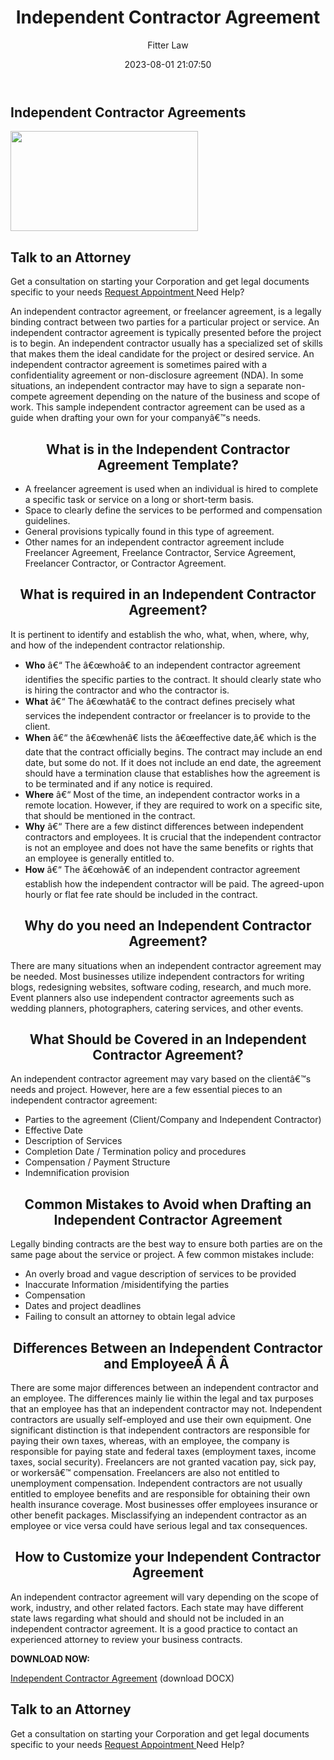 ﻿---
author: Fitter Law
slug: independent-contractor-agreement
tags:
categories:
date: 2023-08-01 21:07:50
title: Independent Contractor Agreement
excerpt: An independent contractor usually has a specialized set of skills that makes them the ideal candidate for the project or desired service

---

<h2>Independent Contractor Agreements</h2>				
															<img width="300" height="160" src="https://fitterlaw.com/wp-content/uploads/2020/12/Y01VDYAX63-300x160.png" alt="" srcset="https://i0.wp.com/fitterlaw.com/wp-content/uploads/2020/12/Y01VDYAX63.png?resize=300%2C160&amp;ssl=1 300w, https://i0.wp.com/fitterlaw.com/wp-content/uploads/2020/12/Y01VDYAX63.png?w=361&amp;ssl=1 361w" sizes="(max-width: 300px) 100vw, 300px" />															
									<h2>
						Talk to an Attorney					</h2>
						Get a consultation on starting your Corporation and get legal documents specific to your needs					
					<a href="https://fitterlaw.com/appointments/">
						Request Appointment					</a>
				Need Help?
		<p>An independent contractor agreement, or freelancer agreement, is a legally binding contract between two parties for a particular project or service. An independent contractor agreement is typically presented before the project is to begin. An independent contractor usually has a specialized set of skills that makes them the ideal candidate for the project or desired service. An independent contractor agreement is sometimes paired with a confidentiality agreement or non-disclosure agreement (NDA). In some situations, an independent contractor may have to sign a separate non-compete agreement depending on the nature of the business and scope of work. This sample independent contractor agreement can be used as a guide when drafting your own for your companyâ€™s needs.</p>
<p><!-- /wp:paragraph --><!-- wp:paragraph --></p>
<p><!-- /wp:paragraph --><!-- wp:heading {"level":3} --></p>
<h2 style="text-align: center;"><strong>What is in the Independent Contractor Agreement Template?</strong></h2>
<p><!-- /wp:heading --><!-- wp:list --></p>
<ul><!-- wp:list-item -->
<li>A freelancer agreement is used when an individual is hired to complete a specific task or service on a long or short-term basis.</li>
<!-- /wp:list-item --><!-- wp:list-item -->
<li>Space to clearly define the services to be performed and compensation guidelines.</li>
<!-- /wp:list-item --><!-- wp:list-item -->
<li>General provisions typically found in this type of agreement.</li>
<!-- /wp:list-item --><!-- wp:list-item -->
<li>Other names for an independent contractor agreement include Freelancer Agreement, Freelance Contractor, Service Agreement, Freelancer Contractor, or Contractor Agreement.</li>
<!-- /wp:list-item --></ul>
<p><!-- /wp:list --><!-- wp:heading {"level":3} --></p>
<h2 style="text-align: center;"><strong>What is required in an Independent Contractor Agreement?</strong></h2><p>It is pertinent to identify and establish the who, what, when, where, why, and how of the independent contractor relationship.</p>
<p><!-- /wp:paragraph --><!-- wp:list --></p>
<ul><!-- wp:list-item -->
<li><strong>Who</strong> â€“ The â€œwhoâ€ to an independent contractor agreement identifies the specific parties to the contract. It should clearly state who is hiring the contractor and who the contractor is.</li>
<!-- /wp:list-item --><!-- wp:list-item -->
<li><strong>What</strong> â€“ The â€œwhatâ€ to the contract defines precisely what services the independent contractor or freelancer is to provide to the client.</li>
<!-- /wp:list-item --><!-- wp:list-item -->
<li><strong>When</strong> â€“ the â€œwhenâ€ lists the â€œeffective date,â€ which is the date that the contract officially begins. The contract may include an end date, but some do not. If it does not include an end date, the agreement should have a termination clause that establishes how the agreement is to be terminated and if any notice is required.</li>
<!-- /wp:list-item --><!-- wp:list-item -->
<li><strong>Where</strong> â€“ Most of the time, an independent contractor works in a remote location. However, if they are required to work on a specific site, that should be mentioned in the contract.</li>
<!-- /wp:list-item --><!-- wp:list-item -->
<li><strong>Why</strong> â€“ There are a few distinct differences between independent contractors and employees. It is crucial that the independent contractor is not an employee and does not have the same benefits or rights that an employee is generally entitled to.</li>
<!-- /wp:list-item --><!-- wp:list-item -->
<li><strong>How</strong> â€“ The â€œhowâ€ of an independent contractor agreement establish how the independent contractor will be paid. The agreed-upon hourly or flat fee rate should be included in the contract.</li>
<!-- /wp:list-item --></ul>
<p><!-- /wp:list --><!-- wp:heading {"level":3} --></p>
<h2 style="text-align: center;"><strong>Why do you need an Independent Contractor Agreement?</strong></h2>
<p><!-- /wp:heading --><!-- wp:paragraph --></p>
<p>There are many situations when an independent contractor agreement may be needed. Most businesses utilize independent contractors for writing blogs, redesigning websites, software coding, research, and much more. Event planners also use independent contractor agreements such as wedding planners, photographers, catering services, and other events.</p>
<p><!-- /wp:paragraph --><!-- wp:paragraph --></p>
<h2 style="text-align: center;"><strong>What Should be Covered in an Independent Contractor Agreement?</strong></h2>
<p><!-- /wp:paragraph --><!-- wp:paragraph --></p>
<p>An independent contractor agreement may vary based on the clientâ€™s needs and project. However, here are a few essential pieces to an independent contractor agreement:</p>
<p><!-- /wp:paragraph --><!-- wp:list --></p>
<ul><!-- wp:list-item -->
<li>Parties to the agreement (Client/Company and Independent Contractor)</li>
<!-- /wp:list-item --><!-- wp:list-item -->
<li>Effective Date</li>
<!-- /wp:list-item --><!-- wp:list-item -->
<li>Description of Services</li>
<!-- /wp:list-item --><!-- wp:list-item -->
<li>Completion Date / Termination policy and procedures</li>
<!-- /wp:list-item --><!-- wp:list-item -->
<li>Compensation / Payment Structure</li>
<!-- /wp:list-item --><!-- wp:list-item -->
<li>Indemnification provision</li>
<!-- /wp:list-item --></ul>
<p><!-- /wp:list --><!-- wp:paragraph --></p>
<h2 style="text-align: center;"><strong>Common Mistakes to Avoid when Drafting an Independent Contractor Agreement</strong></h2>
<p><!-- /wp:paragraph --><!-- wp:paragraph --></p>
<p>Legally binding contracts are the best way to ensure both parties are on the same page about the service or project. A few common mistakes include:</p>
<p><!-- /wp:paragraph --><!-- wp:list --></p>
<ul><!-- wp:list-item -->
<li>An overly broad and vague description of services to be provided</li>
<!-- /wp:list-item --><!-- wp:list-item -->
<li>Inaccurate Information /misidentifying the parties</li>
<!-- /wp:list-item --><!-- wp:list-item -->
<li>Compensation</li>
<!-- /wp:list-item --><!-- wp:list-item -->
<li>Dates and project deadlines</li>
<!-- /wp:list-item --><!-- wp:list-item -->
<li>Failing to consult an attorney to obtain legal advice</li>
<!-- /wp:list-item --></ul>
<p><!-- /wp:list --><!-- wp:paragraph --></p>
<h2 style="text-align: center;"><strong>Differences Between an Independent Contractor and EmployeeÂ Â Â </strong></h2>
<p><!-- /wp:paragraph --><!-- wp:paragraph --></p>
<p>There are some major differences between an independent contractor and an employee. The differences mainly lie within the legal and tax purposes that an employee has that an independent contractor may not. Independent contractors are usually self-employed and use their own equipment. One significant distinction is that independent contractors are responsible for paying their own taxes, whereas, with an employee, the company is responsible for paying state and federal taxes (employment taxes, income taxes, social security). Freelancers are not granted vacation pay, sick pay, or workersâ€™ compensation. Freelancers are also not entitled to unemployment compensation. Independent contractors are not usually entitled to employee benefits and are responsible for obtaining their own health insurance coverage. Most businesses offer employees insurance or other benefit packages. Misclassifying an independent contractor as an employee or vice versa could have serious legal and tax consequences.</p>
<p><!-- /wp:paragraph --><!-- wp:paragraph --></p>
<h2 style="text-align: center;"><strong>How to Customize your Independent Contractor Agreement</strong></h2>
<p><!-- /wp:paragraph --><!-- wp:paragraph --></p>
<p>An independent contractor agreement will vary depending on the scope of work, industry, and other related factors. Each state may have different state laws regarding what should and should not be included in an independent contractor agreement. It is a good practice to contact an experienced attorney to review your business contracts.</p>
<p><strong>DOWNLOAD NOW:</strong></p>
<p><!-- /wp:paragraph --><!-- wp:shortcode --></p>
<p><!-- /wp:shortcode --><!-- wp:shortcode --></p>
<p><!-- /wp:shortcode --><!-- wp:shortcode --></p>
<p><!-- /wp:shortcode --><!-- wp:spacer --></p>
<p><!-- /wp:spacer --><!-- wp:spacer --></p>
<p><a href="https://fitterlaw.com/membership-account/documents/independent-contractor-agreement/?tmstv=1735272379">Independent Contractor Agreement</a> (download DOCX)</p>		
									<h2>
						Talk to an Attorney					</h2>
						Get a consultation on starting your Corporation and get legal documents specific to your needs					
					<a href="https://fitterlaw.com/appointments/">
						Request Appointment					</a>
				Need Help?
